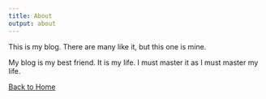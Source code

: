 ```yaml
---
title: About
output: about
---
```


This is my blog. There are many like it, but this one is mine.

My blog is my best friend. It is my life. I must master it as I must master my life.

[Back to Home](../index)

